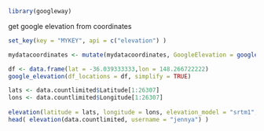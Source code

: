 
```r
library(googleway)
```

get google elevation from coordinates
```r
set_key(key = "MYKEY", api = c("elevation") )

mydatacoordinates <- mutate(mydatacoordinates, GoogleElevation = google_elevation(df_locations = coordinate, simplify = TRUE))

df <- data.frame(lat = -36.039333333,lon = 148.266722222)
google_elevation(df_locations = df, simplify = TRUE)
```

```r
lats <- data.countlimited$Latitude[1:26307]
lons <- data.countlimited$Longitude[1:26307]
  
elevation(latitude = lats, longitude = lons, elevation_model = "srtm1", verbose = TRUE)
head( elevation(data.countlimited, username = "jennya") )
```

